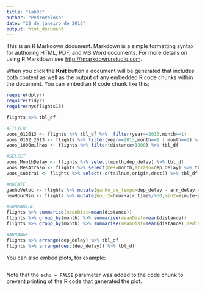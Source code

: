 ```yaml
---
title: "lab03"
author: "PedroVeloso"
date: "22 de janeiro de 2016"
output: html_document
---
```


This is an R Markdown document. Markdown is a simple formatting syntax for authoring HTML, PDF, and MS Word documents. For more details on using R Markdown see <http://rmarkdown.rstudio.com>.

When you click the **Knit** button a document will be generated that includes both content as well as the output of any embedded R code chunks within the document. You can embed an R code chunk like this:

```r
require(dplyr)
require(tidyr)
require(nycflights13)

flights %>% tbl_df

#FILTER
voos_012013 <- flights %>% tbl_df %>%  filter(year==2013,month==1)
voos_0102_2013 <- flights %>% filter(year==2013,month==1 | month==2) %>% tbl_df
voos_1000milhas <- flights %>% filter(distance>1000) %>% tbl_df

#SELECT
voos_MonthDelay <- flights %>% select(month,dep_delay) %>% tbl_df
voos_MesAtraso <- flights %>% select(mes=month,atraso=dep_delay) %>% tbl_df
voos_subtrai <- flights %>% select(-c(tailnum,origin,dest)) %>% tbl_df

#MUTATE
ganhoVeloc <- flights %>% mutate(ganho_de_tempo=dep_delay - arr_delay,velocidade=distance/air_time*60) %>% tbl_df
newHourMin <- flights %>% mutate(hour2=hour+air_time%/%60,min2=minute+air_time%%60) %>% tbl_df

#SUMMARISE
flights %>% summarise(meanDist=mean(distance))
flights %>% group_by(month) %>% summarise(meanDist=mean(distance))
flights %>% group_by(month) %>% summarise(meanDist=mean(distance),medianDist=median(distance),firstQuartile=quantile(distance,.25),thirdQuartile=quantile(distance,.75))

#ARRANGE
flights %>% arrange(dep_delay) %>% tbl_df
flights %>% arrange(desc(dep_delay)) %>% tbl_df
```

You can also embed plots, for example:

```r

```

Note that the `echo = FALSE` parameter was added to the code chunk to prevent printing of the R code that generated the plot.
